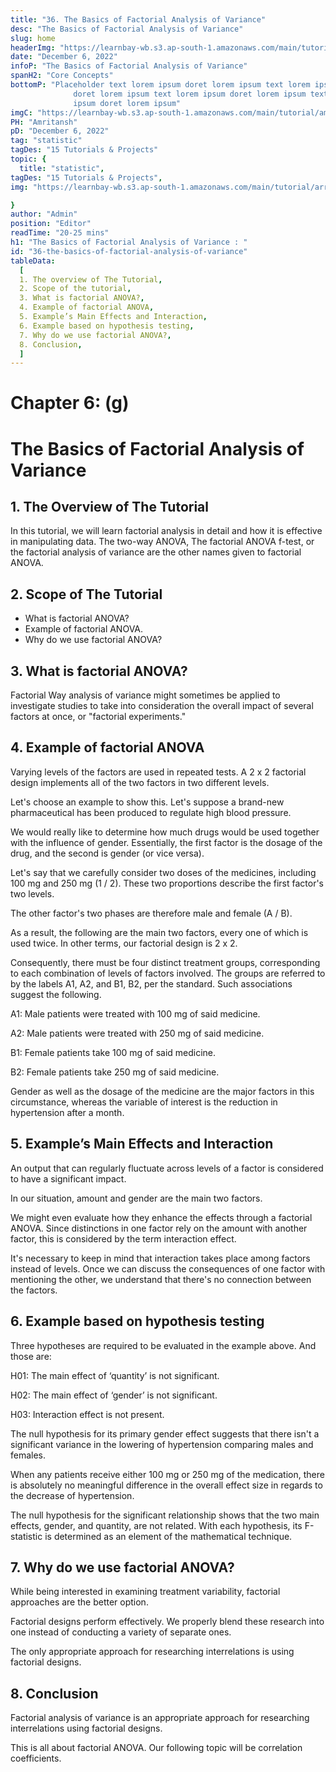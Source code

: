 ```yaml
---
title: "36. The Basics of Factorial Analysis of Variance"
desc: "The Basics of Factorial Analysis of Variance"
slug: home
headerImg: "https://learnbay-wb.s3.ap-south-1.amazonaws.com/main/tutorial/python.png"
date: "December 6, 2022"
infoP: "The Basics of Factorial Analysis of Variance"
spanH2: "Core Concepts"
bottomP: "Placeholder text lorem ipsum doret lorem ipsum text lorem ipsum
              doret lorem ipsum text lorem ipsum doret lorem ipsum text lorem
              ipsum doret lorem ipsum"
imgC: "https://learnbay-wb.s3.ap-south-1.amazonaws.com/main/tutorial/amritansh.png"
PH: "Amritansh"
pD: "December 6, 2022"
tag: "statistic"
tagDes: "15 Tutorials & Projects"
topic: {
  title: "statistic",
tagDes: "15 Tutorials & Projects",
img: "https://learnbay-wb.s3.ap-south-1.amazonaws.com/main/tutorial/arrow.png"

}
author: "Admin"
position: "Editor"
readTime: "20-25 mins"
h1: "The Basics of Factorial Analysis of Variance : "
id: "36-the-basics-of-factorial-analysis-of-variance"
tableData:
  [
  1. The overview of The Tutorial, 
  2. Scope of the tutorial,  
  3. What is factorial ANOVA?,  
  4. Example of factorial ANOVA, 
  5. Example’s Main Effects and Interaction, 
  6. Example based on hypothesis testing,
  7. Why do we use factorial ANOVA?,
  8. Conclusion,
  ]
---
```


# **Chapter 6: (g)**


# **The Basics of Factorial Analysis of Variance**


## 1. The Overview of The Tutorial

In this tutorial, we will learn factorial analysis in detail and how it is effective in manipulating data. The two-way ANOVA, The factorial ANOVA f-test, or the factorial analysis of variance are the other names given to factorial ANOVA.


## 2. Scope of The Tutorial



* What is factorial ANOVA?
* Example of factorial ANOVA.
* Why do we use factorial ANOVA?


## 3. What is factorial ANOVA?

Factorial Way analysis of variance might sometimes be applied to investigate studies to take into consideration the overall impact of several factors at once, or "factorial experiments."

 


## 4. Example of factorial ANOVA

Varying levels of the factors are used in repeated tests. A 2 x 2 factorial design implements all of the two factors in two different levels.

Let's choose an example to show this. Let's suppose a brand-new pharmaceutical has been produced to regulate high blood pressure.

We would really like to determine how much drugs would be used together with the influence of gender. Essentially, the first factor is the dosage of the drug, and the second is gender (or vice versa).

Let's say that we carefully consider two doses of the medicines, including 100 mg and 250 mg (1 / 2). These two proportions describe the first factor's two levels.

The other factor's two phases are therefore male and female (A / B).

As a result, the following are the main two factors, every one of which is used twice. In other terms, our factorial design is 2 x 2.

Consequently, there must be four distinct treatment groups, corresponding to each combination of levels of factors involved. The groups are referred to by the labels A1, A2, and B1, B2, per the standard. Such associations suggest the following.

A1: Male patients were treated with 100 mg of said medicine.

A2: Male patients were treated with 250 mg of said medicine.

B1: Female patients take 100 mg of said medicine.

B2: Female patients take 250 mg of said medicine.

Gender as well as the dosage of the medicine are the major factors in this circumstance, whereas the variable of interest is the reduction in hypertension after a month.


## 5. Example’s Main Effects and Interaction

An output that can regularly fluctuate across levels of a factor is considered to have a significant impact.

In our situation, amount and gender are the main two factors.

We might even evaluate how they enhance the effects through a factorial ANOVA. Since distinctions in one factor rely on the amount with another factor, this is considered by the term interaction effect.

It's necessary to keep in mind that interaction takes place among factors instead of levels. Once we can discuss the consequences of one factor with mentioning the other, we understand that there's no connection between the factors.


## 6. Example based on hypothesis testing

Three hypotheses are required to be evaluated in the example above. And those are:

H01: The main effect of ‘quantity’ is not significant. 

H02: The main effect of ‘gender’ is not significant. 

H03: Interaction effect is not present.

The null hypothesis for its primary gender effect suggests that there isn't a significant variance in the lowering of hypertension comparing males and females.

When any patients receive either 100 mg or 250 mg of the medication, there is absolutely no meaningful difference in the overall effect size in regards to the decrease of hypertension.  

The null hypothesis for the significant relationship shows that the two main effects, gender, and quantity, are not related. With each hypothesis, its F-statistic is determined as an element of the mathematical technique.


## 7. Why do we use factorial ANOVA?

While being interested in examining treatment variability, factorial approaches are the better option.

Factorial designs perform effectively. We properly blend these research into one instead of conducting a variety of separate ones.

The only appropriate approach for researching interrelations is using factorial designs.


## 8. Conclusion

Factorial analysis of variance is an appropriate approach for researching interrelations using factorial designs.

This is all about factorial ANOVA. Our following topic will be correlation coefficients.

